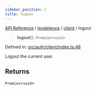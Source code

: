 ```yaml
---
sidebar_position: 1
title: logout
---
```


[API Reference](/api-reference/modelence/client/functions/../../../index) / [modelence](/api-reference/modelence/client/functions/../../index) / [client](/api-reference/modelence/client/functions/../index) / logout

> **logout**(): `Promise`\<`void`\>

Defined in: [src/auth/client/index.ts:48](https://github.com/modelence/modelence/blob/1e944710d976ab6b4f27315125c56e7e2853136b/packages/modelence/src/auth/client/index.ts#L48)

Logout the current user.

## Returns

`Promise`\<`void`\>

